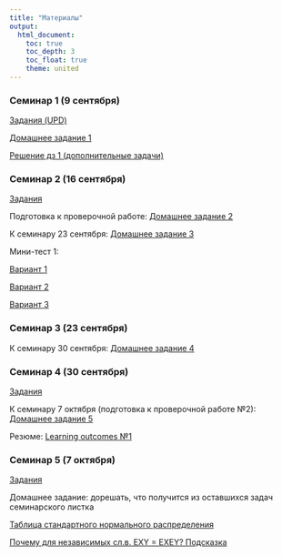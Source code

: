 ```yaml
---
title: "Материалы"
output: 
  html_document:
    toc: true
    toc_depth: 3
    toc_float: true
    theme: united
---
```

 
### Семинар 1 (9 сентября)
 
<a href="psy_seminar1_UPD.pdf" title=>Задания (UPD)</a>

<a href="psy_hw1_2020.pdf" title=>Домашнее задание 1</a>

<a href="psy_hw1_solution.pdf" title=>Решение дз 1 (дополнительные задачи)</a>

### Семинар 2 (16 сентября)

<a href="psy_seminar_2.pdf" title=>Задания </a>

Подготовка к проверочной работе: <a href="psy_hw2.pdf" title=>Домашнее задание 2</a>

К семинару 23 сентября: <a href="psy_hw3.pdf" title=>Домашнее задание 3 </a>

Мини-тест 1: 

<a href="psy2020_test1_1.pdf" title=>Вариант 1</a>

<a href="psy2020_test1_2.pdf" title=>Вариант 2</a>

<a href="psy2020_test1_3.pdf" title=>Вариант 3 </a>

### Семинар 3 (23 сентября)

К семинару 30 сентября: <a href="psy_hw4_2020.pdf" title=>Домашнее задание 4 </a>

### Семинар 4 (30 сентября)

<a href="psy_seminar4_2020.pdf" title=> Задания </a>

К семинару 7 октября (подготовка к проверочной работе №2): <a href="psy_hw5_2020.pdf" title=>Домашнее задание 5 </a>

Резюме: <a href="psy_LO1.pdf" title=> Learning outcomes №1 </a>

### Семинар 5 (7 октября)

<a href="psy_seminar5_2020.pdf" title=> Задания </a>

Домашнее задание: дорешать, что получится из оставшихся задач семинарского листка

<a href="stand_normal.pdf" title=> Таблица стандартного нормального распределения </a>

<a href="psy_EXEY.pdf" title=> Почему для независимых сл.в. EXY = EXEY? Подсказка </a>

